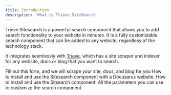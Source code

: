 ```yaml
---
title: Introduction
description: 'What is Trieve SiteSearch'
---
```


Trieve Sitesearch is a powerful search component that allows you to add search functionality to your website in minutes.
It is a fully customizable search component that can be added to any website, regardless of the technology stack.

It integrates seemlessly with [Trieve](https://trieve.ai), which has a site scraper and indexer for any website, docs or blog that you want to search.

<CardGroup cols={2}>

<Card icon="pen-to-square" title="Want us to scrape for you?" href="https://trieve.ai/sitesearch">
    Fill out this form, and we will scrape your site, docs, and blog for you
</Card>

<Card icon="t-rex" title="Docusarus Plugin" href="/site-search/plugin-docusarus">
    How to install and use the Sitesearch component with a Docusarus website.
</Card>

<Card icon="rectangles-mixed" title="Using just the component" href="/site-search/usage">
    How to install and use the Sitsearch component.
</Card>

<Card icon="gear" title="Customizable Parameters" href="/site-search/parameters">
    All the parameters you can use to customize the search component
</Card>

</CardGroup>
